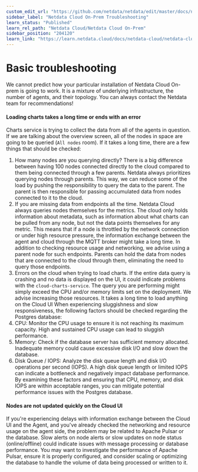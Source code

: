 ```yaml
---
custom_edit_url: "https://github.com/netdata/netdata/edit/master/docs/netdata-cloud-onprem/troubleshooting-onprem.md"
sidebar_label: "Netdata Cloud On-Prem Troubleshooting"
learn_status: "Published"
learn_rel_path: "Netdata Cloud/Netdata Cloud On-Prem"
sidebar_position: "204120"
learn_link: "https://learn.netdata.cloud/docs/netdata-cloud/netdata-cloud-on-prem/netdata-cloud-on-prem-troubleshooting"
---
```


# Basic troubleshooting
We cannot predict how your particular installation of Netdata Cloud On-prem is going to work. It is a mixture of underlying infrastructure, the number of agents, and their topology.
You can always contact the Netdata team for recommendations!

#### Loading charts takes a long time or ends with an error
Charts service is trying to collect the data from all of the agents in question. If we are talking about the overview screen, all of the nodes in space are going to be queried (`All nodes` room). If it takes a long time, there are a few things that should be checked:
1. How many nodes are you querying directly?
  There is a big difference between having 100 nodes connected directly to the cloud compared to them being connected through a few parents. Netdata always prioritizes querying nodes through parents. This way, we can reduce some of the load by pushing the responsibility to query the data to the parent. The parent is then responsible for passing accumulated data from nodes connected to it to the cloud.
1. If you are missing data from endpoints all the time.
  Netdata Cloud always queries nodes themselves for the metrics. The cloud only holds information about metadata, such as information about what charts can be pulled from any node, but not the data points themselves for any metric. This means that if a node is throttled by the network connection or under high resource pressure, the information exchange between the agent and cloud through the MQTT broker might take a long time. In addition to checking resource usage and networking, we advise using a parent node for such endpoints. Parents can hold the data from nodes that are connected to the cloud through them, eliminating the need to query those endpoints.
1. Errors on the cloud when trying to load charts.
  If the entire data query is crashing and no data is displayed on the UI, it could indicate problems with the `cloud-charts-service`. The query you are performing might simply exceed the CPU and/or memory limits set on the deployment. We advise increasing those resources.
It takes a long time to load anything on the Cloud UI
When experiencing sluggishness and slow responsiveness, the following factors should be checked regarding the Postgres database:
  1. CPU: Monitor the CPU usage to ensure it is not reaching its maximum capacity. High and sustained CPU usage can lead to sluggish performance.
  1. Memory: Check if the database server has sufficient memory allocated. Inadequate memory could cause excessive disk I/O and slow down the database.
  1. Disk Queue / IOPS: Analyze the disk queue length and disk I/O operations per second (IOPS). A high disk queue length or limited IOPS can indicate a bottleneck and negatively impact database performance.
By examining these factors and ensuring that CPU, memory, and disk IOPS are within acceptable ranges, you can mitigate potential performance issues with the Postgres database.

#### Nodes are not updated quickly on the Cloud UI
If you're experiencing delays with information exchange between the Cloud UI and the Agent, and you've already checked the networking and resource usage on the agent side, the problem may be related to Apache Pulsar or the database. Slow alerts on node alerts or slow updates on node status (online/offline) could indicate issues with message processing or database performance. You may want to investigate the performance of Apache Pulsar, ensure it is properly configured, and consider scaling or optimizing the database to handle the volume of data being processed or written to it.
